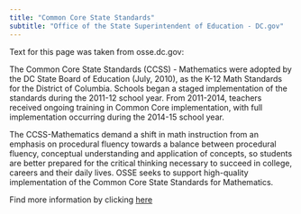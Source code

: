 ```yaml
---
title: "Common Core State Standards"
subtitle: "Office of the State Superintendent of Education - DC.gov" 
---
```


Text for this page was taken from osse.dc.gov:

The Common Core State Standards (CCSS) - Mathematics were adopted by the DC State Board of Education (July, 2010), as the K-12 Math Standards for the District of Columbia. Schools began a staged implementation of the standards during the 2011-12 school year. From 2011-2014, teachers received ongoing training in Common Core implementation, with full implementation occurring during the 2014-15 school year.

The CCSS-Mathematics demand a shift in math instruction from an emphasis on procedural fluency towards a balance between procedural fluency, conceptual understanding and application of concepts, so students are better prepared for the critical thinking necessary to succeed in college, careers and their daily lives. OSSE seeks to support high-quality implementation of the Common Core State Standards for Mathematics.

Find more information by clicking [here](https://osse.dc.gov/page/common-core-state-standards-mathematics)
